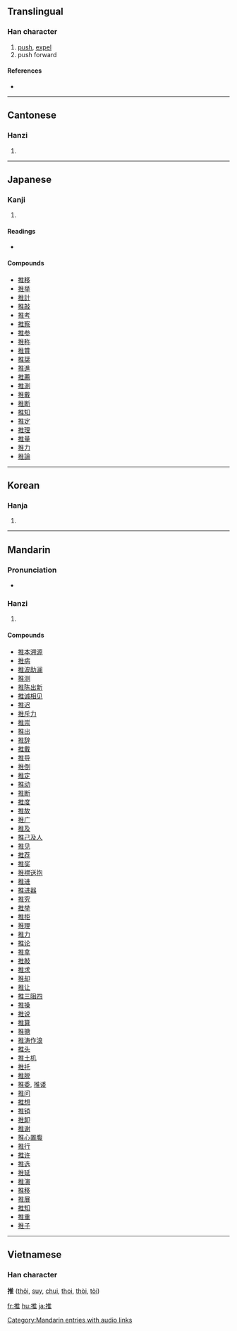 {{also|稚}}

==Translingual==

===Han character===
{{Han char|rn=64|rad=手|as=08|sn=11|four=5001<sub>4</sub>|canj=手人土 (QOG)|ids=⿰[[扌]][[隹]]}}

# [[push]], [[expel]]
# push forward

====References====
* {{Han ref|kx=0439.080|dkj=12284|dj=0790.010|hdz=31898.070|uh=63A8|ud=25512|bh=B1C0|bd=45504}}

----

==Cantonese==

===Hanzi===
{{yue-hanzi|jyut=|y=teui1}}

# {{defn|Cantonese}}

----

==Japanese==

===Kanji===
{{ja-kanji|grade=6|rs=手08}}

# {{defn|Japanese}}

====Readings====
* {{ja-readings|on=[[すい]] (sui)|kun=[[おす]] (osu)}}

====Compounds====
* [[推移]]
* [[推挙]]
* [[推計]]
* [[推敲]]
* [[推考]]
* [[推察]]
* [[推参]]
* [[推称]]
* [[推賞]]
* [[推奨]]
* [[推進]]
* [[推薦]]
* [[推測]]
* [[推戴]]
* [[推断]]
* [[推知]]
* [[推定]]
* [[推理]]
* [[推量]]
* [[推力]]
* [[推論]]

----

==Korean==

===Hanja===
{{ko-hanja|hangeul=[[추]], [[퇴]]|eumhun=|rv=chu, toe|mr=ch'u, t'oe|y=chwu, thoy}}

# {{defn|Korean}}

----

==Mandarin==

===Pronunciation===
*{{audio|zh-tuī.ogg|audio}}

===Hanzi===
{{cmn-hanzi|pin=[[tuī]] ([[tui1]]), [[zé]] ([[ze2]])|wg=t'ui<sup>1</sup>, tse<sup>2</sup>}}

# {{defn|Mandarin}}

====Compounds====
* [[推本溯源]]
* [[推病]]
* [[推波助澜]]
* [[推测]]
* [[推陈出新]]
* [[推诚相见]]
* [[推迟]]
* [[推斥力]]
* [[推崇]]
* [[推出]]
* [[推辞]]
* [[推戴]]
* [[推导]]
* [[推倒]]
* [[推定]]
* [[推动]]
* [[推断]]
* [[推度]]
* [[推故]]
* [[推广]]
* [[推及]]
* [[推己及人]]
* [[推见]]
* [[推荐]]
* [[推奖]]
* [[推襟送抱]]
* [[推进]]
* [[推进器]]
* [[推究]]
* [[推举]]
* [[推拒]]
* [[推理]]
* [[推力]]
* [[推论]]
* [[推拿]]
* [[推敲]]
* [[推求]]
* [[推却]]
* [[推让]]
* [[推三阻四]]
* [[推搡]]
* [[推说]]
* [[推算]]
* [[推搪]]
* [[推涛作浪]]
* [[推头]]
* [[推土机]]
* [[推托]]
* [[推脱]]
* [[推委]], [[推诿]]
* [[推问]]
* [[推想]]
* [[推销]]
* [[推卸]]
* [[推谢]]
* [[推心置腹]]
* [[推行]]
* [[推许]]
* [[推选]]
* [[推延]]
* [[推演]]
* [[推移]]
* [[推展]]
* [[推知]]
* [[推重]]
* [[推子]]

[[Category:Mandarin entries with audio links]]

----

==Vietnamese==
===Han character===
'''推''' ([[thôi]], [[suy]], [[chui]], [[thoi]], [[thòi]], [[tòi]])

[[fr:推]]
[[hu:推]]
[[ja:推]]